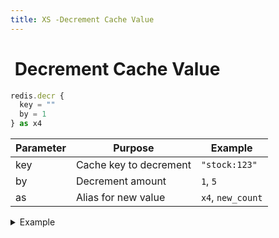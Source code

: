```yaml
---
title: XS -Decrement Cache Value
---
```


# <img src="../assets/docuBadge (11).png" alt="" data-size="line"> Decrement Cache Value <a href="#xs-decrement-cache-value" id="xs-decrement-cache-value"></a>

```javascript
redis.decr {
  key = ""
  by = 1
} as x4
```

| Parameter | Purpose                | Example           |
| --------- | ---------------------- | ----------------- |
| key       | Cache key to decrement | `"stock:123"`     |
| by        | Decrement amount       | `1`, `5`          |
| as        | Alias for new value    | `x4`, `new_count` |

<details>

<summary>Example</summary>

```javascript
redis.decr {
  key = "stock:"|add:$product.id
  by = 1
} as remaining_stock
```

* Decrements numeric value
* Creates key with value 0 if doesn't exist

</details>

